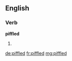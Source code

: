 ==English==

===Verb===
'''piffled'''

# {{en-past of|piffle}}

[[de:piffled]]
[[fr:piffled]]
[[mg:piffled]]
